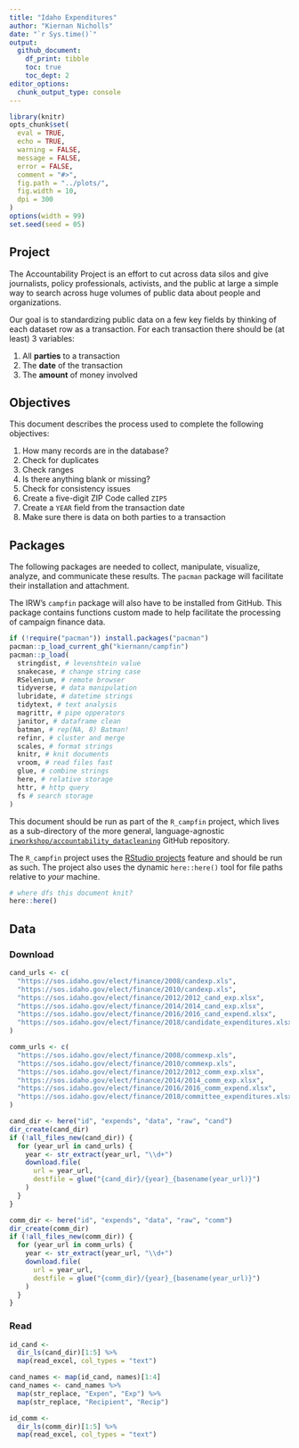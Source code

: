 ```yaml
---
title: "Idaho Expenditures"
author: "Kiernan Nicholls"
date: "`r Sys.time()`"
output:
  github_document: 
    df_print: tibble
    toc: true
    toc_dept: 2
editor_options: 
  chunk_output_type: console
---
```


```r
library(knitr)
opts_chunk$set(
  eval = TRUE,
  echo = TRUE,
  warning = FALSE,
  message = FALSE,
  error = FALSE,
  comment = "#>",
  fig.path = "../plots/",
  fig.width = 10,
  dpi = 300
)
options(width = 99)
set.seed(seed = 05)
```

## Project

The Accountability Project is an effort to cut across data silos and give journalists, policy
professionals, activists, and the public at large a simple way to search across huge volumes of
public data about people and organizations.

Our goal is to standardizing public data on a few key fields by thinking of each dataset row as a
transaction. For each transaction there should be (at least) 3 variables:

1. All **parties** to a transaction
2. The **date** of the transaction
3. The **amount** of money involved

## Objectives

This document describes the process used to complete the following objectives:

1. How many records are in the database?
1. Check for duplicates
1. Check ranges
1. Is there anything blank or missing?
1. Check for consistency issues
1. Create a five-digit ZIP Code called `ZIP5`
1. Create a `YEAR` field from the transaction date
1. Make sure there is data on both parties to a transaction

## Packages

The following packages are needed to collect, manipulate, visualize, analyze, and communicate
these results. The `pacman` package will facilitate their installation and attachment.

The IRW's `campfin` package will also have to be installed from GitHub. This package contains
functions custom made to help facilitate the processing of campaign finance data.

```r
if (!require("pacman")) install.packages("pacman")
pacman::p_load_current_gh("kiernann/campfin")
pacman::p_load(
  stringdist, # levenshtein value
  snakecase, # change string case
  RSelenium, # remote browser
  tidyverse, # data manipulation
  lubridate, # datetime strings
  tidytext, # text analysis
  magrittr, # pipe opperators
  janitor, # dataframe clean
  batman, # rep(NA, 8) Batman!
  refinr, # cluster and merge
  scales, # format strings
  knitr, # knit documents
  vroom, # read files fast
  glue, # combine strings
  here, # relative storage
  httr, # http query
  fs # search storage 
)
```

This document should be run as part of the `R_campfin` project, which lives as a sub-directory of
the more general, language-agnostic [`irworkshop/accountability_datacleaning`][01] GitHub
repository.

The `R_campfin` project uses the [RStudio projects][02] feature and should be run as such. The
project also uses the dynamic `here::here()` tool for file paths relative to _your_ machine.

```r
# where dfs this document knit?
here::here()
```

[01]: https://github.com/irworkshop/accountability_datacleaning "TAP repo"
[02]: https://support.rstudio.com/hc/en-us/articles/200526207-Using-Projects "Rproj"

## Data

### Download

```r
cand_urls <- c(
  "https://sos.idaho.gov/elect/finance/2008/candexp.xls",
  "https://sos.idaho.gov/elect/finance/2010/candexp.xls",
  "https://sos.idaho.gov/elect/finance/2012/2012_cand_exp.xlsx",
  "https://sos.idaho.gov/elect/finance/2014/2014_cand_exp.xlsx",
  "https://sos.idaho.gov/elect/finance/2016/2016_cand_expend.xlsx",
  "https://sos.idaho.gov/elect/finance/2018/candidate_expenditures.xlsx"
)

comm_urls <- c(
  "https://sos.idaho.gov/elect/finance/2008/commexp.xls",
  "https://sos.idaho.gov/elect/finance/2010/commexp.xls",
  "https://sos.idaho.gov/elect/finance/2012/2012_comm_exp.xlsx",
  "https://sos.idaho.gov/elect/finance/2014/2014_comm_exp.xlsx",
  "https://sos.idaho.gov/elect/finance/2016/2016_comm_expend.xlsx",
  "https://sos.idaho.gov/elect/finance/2018/committee_expenditures.xlsx"
)
```

```r
cand_dir <- here("id", "expends", "data", "raw", "cand")
dir_create(cand_dir)
if (!all_files_new(cand_dir)) {
  for (year_url in cand_urls) {
    year <- str_extract(year_url, "\\d+")
    download.file(
      url = year_url,
      destfile = glue("{cand_dir}/{year}_{basename(year_url)}")
    )
  }
}
```

```r
comm_dir <- here("id", "expends", "data", "raw", "comm")
dir_create(comm_dir)
if (!all_files_new(comm_dir)) {
  for (year_url in comm_urls) {
    year <- str_extract(year_url, "\\d+")
    download.file(
      url = year_url,
      destfile = glue("{comm_dir}/{year}_{basename(year_url)}")
    )
  }
}
```

### Read

```r
id_cand <- 
  dir_ls(cand_dir)[1:5] %>% 
  map(read_excel, col_types = "text")
```

```r
cand_names <- map(id_cand, names)[1:4]
cand_names <- cand_names %>% 
  map(str_replace, "Expen", "Exp") %>% 
  map(str_replace, "Recipient", "Recip")
```

```r
id_comm <- 
  dir_ls(comm_dir)[1:5] %>% 
  map(read_excel, col_types = "text")
```

